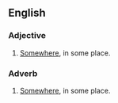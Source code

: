 ==English==

===Adjective===
{{en-adj|-}}

# [[somewhere|Somewhere]], in some place.

===Adverb===
{{en-adv|-}}

# [[somewhere|Somewhere]], in some place.
